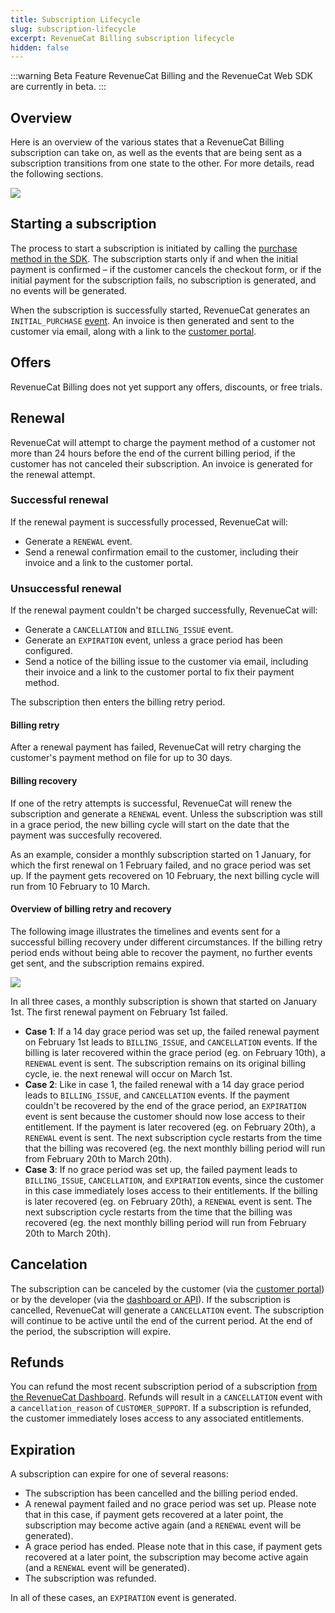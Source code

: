 ```yaml
---
title: Subscription Lifecycle
slug: subscription-lifecycle
excerpt: RevenueCat Billing subscription lifecycle
hidden: false
---
```


:::warning Beta Feature
RevenueCat Billing and the RevenueCat Web SDK are currently in beta.
:::

## Overview

Here is an overview of the various states that a RevenueCat Billing subscription can take on, as well as the events that are being sent as a subscription transitions from one state to the other. For more details, read the following sections.

![](/images/rc-billing/subscription-lifecycle.png)

## Starting a subscription

The process to start a subscription is initiated by calling the [purchase method in the SDK](/web/revenuecat-billing#purchasing-a-package). The subscription starts only if and when the initial payment is confirmed – if the customer cancels the checkout form, or if the initial payment for the subscription fails, no subscription is generated, and no events will be generated.

When the subscription is successfully started, RevenueCat generates an `INITIAL_PURCHASE` [event](/integrations/webhooks/event-types-and-fields). An invoice is then generated and sent to the customer via email, along with a link to the [customer portal](./customer-portal).

## Offers

RevenueCat Billing does not yet support any offers, discounts, or free trials.

## Renewal

RevenueCat will attempt to charge the payment method of a customer not more than 24 hours before the end of the current billing period, if the customer has not canceled their subscription. An invoice is generated for the renewal attempt.

### Successful renewal

If the renewal payment is successfully processed, RevenueCat will:

- Generate a `RENEWAL` event.
- Send a renewal confirmation email to the customer, including their invoice and a link to the customer portal.

### Unsuccessful renewal

If the renewal payment couldn't be charged successfully, RevenueCat will:

- Generate a `CANCELLATION` and `BILLING_ISSUE` event.
- Generate an `EXPIRATION` event, unless a grace period has been configured.
- Send a notice of the billing issue to the customer via email, including their invoice and a link to the customer portal to fix their payment method.

The subscription then enters the billing retry period.

#### Billing retry

After a renewal payment has failed, RevenueCat will retry charging the customer's payment method on file for up to 30 days.

#### Billing recovery

If one of the retry attempts is successful, RevenueCat will renew the subscription and generate a `RENEWAL` event. Unless the subscription was still in a grace period, the new billing cycle will start on the date that the payment was succesfully recovered.

As an example, consider a monthly subscription started on 1 January, for which the first renewal on 1 February failed, and no grace period was set up. If the payment gets recovered on 10 February, the next billing cycle will run from 10 February to 10 March.

#### Overview of billing retry and recovery

The following image illustrates the timelines and events sent for a successful billing recovery under different circumstances. If the billing retry period ends without being able to recover the payment, no further events get sent, and the subscription remains expired.

![](/images/rc-billing/billing-retry-and-grace-period.png)

In all three cases, a monthly subscription is shown that started on January 1st. The first renewal payment on February 1st failed.

- **Case 1**: If a 14 day grace period was set up, the failed renewal payment on February 1st leads to `BILLING_ISSUE`, and `CANCELLATION` events. If the billing is later recovered within the grace period (eg. on February 10th), a `RENEWAL` event is sent. The subscription remains on its original billing cycle, ie. the next renewal will occur on March 1st.
- **Case 2**: Like in case 1, the failed renewal with a 14 day grace period leads to `BILLING_ISSUE`, and `CANCELLATION` events. If the payment couldn't be recovered by the end of the grace period, an `EXPIRATION` event is sent because the customer should now lose access to their entitlement. If the payment is later recovered (eg. on February 20th), a `RENEWAL` event is sent. The next subscription cycle restarts from the time that the billing was recovered (eg. the next monthly billing period will run from February 20th to March 20th).
- **Case 3**: If no grace period was set up, the failed payment leads to `BILLING_ISSUE`, `CANCELLATION`, and `EXPIRATION` events, since the customer in this case immediately loses access to their entitlements. If the billing is later recovered (eg. on February 20th), a `RENEWAL` event is sent. The next subscription cycle restarts from the time that the billing was recovered (eg. the next monthly billing period will run from February 20th to March 20th).

## Cancelation

The subscription can be canceled by the customer (via the [customer portal](./customer-portal)) or by the developer (via the [dashboard or API](./managing-customer-subscriptions)). If the subscription is cancelled, RevenueCat will generate a `CANCELLATION` event. The subscription will continue to be active until the end of the current period. At the end of the period, the subscription will expire.

## Refunds

You can refund the most recent subscription period of a subscription [from the RevenueCat Dashboard](./managing-customer-subscriptions). Refunds will result in a `CANCELLATION` event with a `cancellation_reason` of `CUSTOMER_SUPPORT`. If a subscription is refunded, the customer immediately loses access to any associated entitlements.

## Expiration

A subscription can expire for one of several reasons:

- The subscription has been cancelled and the billing period ended.
- A renewal payment failed and no grace period was set up. Please note that in this case, if payment gets recovered at a later point, the subscription may become active again (and a `RENEWAL` event will be generated).
- A grace period has ended. Please note that in this case, if payment gets recovered at a later point, the subscription may become active again (and a `RENEWAL` event will be generated).
- The subscription was refunded.

In all of these cases, an `EXPIRATION` event is generated.
